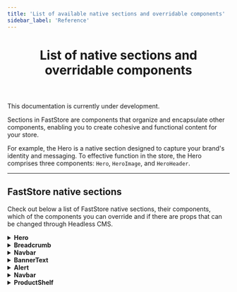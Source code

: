 ```yaml
---
title: 'List of available native sections and overridable components'
sidebar_label: 'Reference'
---
```



<header>

# List of native sections and overridable components

</header>

<Callout type="warning" emoji="⚠️">
  This documentation is currently under development.
</Callout>

Sections in FastStore are components that organize and encapsulate other components, enabling you to create cohesive and functional content for your store.

For example, the Hero is a native section designed to capture your brand's identity and messaging. To effective function in the store, the Hero comprises three components: `Hero`, `HeroImage`, and `HeroHeader`.

---

## FastStore native sections

Check out below a list of FastStore native sections, their components, which of the components you can override and if there are props that can be changed through Headless CMS.

<details>
<summary><b>Hero</b></summary>

| Type                              | Availability                                                                                                                                                                    |
| --------------------------------- | ------------------------------------------------------------------------------------------------------------------------------------------------------------------------------- |
| Documentation                     | <a href="/components/organisms/hero" target="_blank" class="nx-text-primary-600 nx-underline nx-decoration-from-font [text-underline-position:from-font]">Hero FastStore UI</a> |
| Overridable Components            | <ul className="doc-list"><li> `Hero`</li><li> `HeroImage`</li><li> `HeroHeader`</li></ul>                                                                                       |
| Headless CMS: props customization | <ul className="doc-list"><li> `ButtonProps (Label, Icon)`</li><li> `ColorVariant`</li><li> `Variant`</li></ul>                                                                  |

</details>

<details>
<summary><b>Breadcrumb</b></summary>

| Type                              | Availability                                                                                                                                                                                |
| --------------------------------- | ------------------------------------------------------------------------------------------------------------------------------------------------------------------------------------------- |
| Documentation                     | <a href="/components/molecules/breadcrumb" target="_blank" class="nx-text-primary-600 nx-underline nx-decoration-from-font [text-underline-position:from-font]">Breadcrumb FastStore UI</a> |
| Overridable components            | <ul className="doc-list"><li>`Breadcrumb`</li><li>`Icon`</li></ul>                                                                                                                          |
| Headless CMS: props customization | <ul className="doc-list"><li>`Icon (HomeIcon)`</li></ul>                                                                                                                                    |

</details>

<details>
<summary><b>Navbar</b></summary>

| Type                              | Availability                                                                                                                                                                                                                                                                                                                |
| --------------------------------- | --------------------------------------------------------------------------------------------------------------------------------------------------------------------------------------------------------------------------------------------------------------------------------------------------------------------------- |
| Documentation                     | <a href="/components/organisms/navbar" target="_blank" class="nx-text-primary-600 nx-underline nx-decoration-from-font [text-underline-position:from-font]">Navbar FastStore UI</a>                                                                                                                                         |
| Overridable components            | <ul className="doc-list"><li> `Navbar`</li> <li> `NavbarLinks`</li> <li> `NavbarLinksList`</li> <li> `NavbarSlider`</li> <li> `NavbarSliderHeader`</li> <li> `NavbarSliderContent`</li> <li> `NavbarSliderFooter`</li> <li> `NavbarHeader`</li> <li> `NavbarRow`</li> <li> `NavbarButtons`</li> <li>`IconButton` </li></ul> |
| Headless CMS: props customization | <ul className="doc-list"><li>NavbarRow: `Logo`</li><li>NavbarButtons: `SignIn Button Icon`, `Cart Icon`</li><li>Navigation: ` Regionalization Icon`, `Menu Icon`, `Home Icon`</li></ul>                                                                                                                                     |

</details>

<details>
<summary><b>BannerText</b></summary>

| Type                              | Availability                                                               |
| --------------------------------- | -------------------------------------------------------------------------- |
| Documentation                     | Coming soon!                                                               |
| Overridable components            | <ul className="doc-list"><li> `Banner`</li> <li> `BannerContent`</li></ul> |
| Headless CMS: props customization | <ul className="doc-list"><li> `ColorVariant`</li><li> `Variant`</li></ul>  |

</details>

<details>
<summary><b>Alert</b></summary>

| Type                                   | Availability                                         |
| :------------------------------------- | :--------------------------------------------------- |
| Documentation                          | [Alert FastStore UI](components/molecules/alert).    |
| Overridable components                 | There is no overridable components for this section. |
| Headless CMS: properties customization | `Icon` and `dismissible`.                            |

</details>

<details>
<summary><b>Navbar</b></summary>

| Type                                   | Availability                                                                                                                                                                                                                                                                                                                                                                    |
| :------------------------------------- | :------------------------------------------------------------------------------------------------------------------------------------------------------------------------------------------------------------------------------------------------------------------------------------------------------------------------------------------------------------------------------ |
| Documentation                          | [Navbar FastStore UI](/components/organisms/navbar).                                                                                                                                                                                                                                                                                                                            |
| Overridable components                 | <li> `Logo`</li><li> `CartToggle`</li><li> `ButtonSignIn`</li><li> `NavbarLinks (UINavbarLinks)`</li><li> `SearchInput`<li> `RegionBar`</li> `Navbar (UINavbar)`</li><li> `NavbarSlider (UINavbarSlider)`</li><li> `NavbarSliderHeader (UINavbarSliderHeader)`</li><li> `NavbarSliderContent  (UINavbarSliderContent)`</li><li> `NavbarSliderFooter  (NavbarSliderFooter)`</li> |
| Headless CMS: properties customization | <li> `Logo`</li><li> `Cart Icon`</li><li> `SignInbutton`</li><li> `Navlinks`: `RegionBar` (`Icon`)</li><li> `shouldDisplayRegion`</li><li> `Page Links`</li>                                                                                                                                                                                                                    |

</details>

<details>
<summary><b>ProductShelf</b></summary>

| Type                                   | Availability                                                                                                                                           |
| :------------------------------------- | :----------------------------------------------------------------------------------------------------------------------------------------------------- |
| Documentation                          | [Product Shelf FastStore UI](/components/organisms/product-shelf)                                                                                      |
| Overridable components                 | <li> `ProductShelf: UIProductShelf`</li><li> `__experimentalCarousel (Core's Carousel)`</li><li> `__experimentalProductCard (Core's ProductCard)`</li> |
| Headless CMS: properties customization | <li> `productName`</li><li> `displayDiscountBadge`</li><li> `displayBuyButton`</li>                                                                    |

</details>
